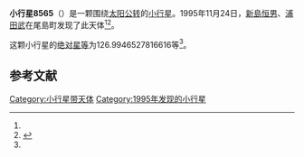 {{Infobox planet
| bgcolour = #FFFFC0
| name = 8565
| symbol = 
| image = 
| caption = 
| discovery = yes
| discovery_ref = 
| discoverer = [[新島恒男|新島恒男]]、[[浦田武|浦田武]]
| discovery_site = [[尾島町|尾島町]] 
| discovered = 1995年11月24日
| designations = yes
| mp_name = 
| named_after = 
| alt_names = 1995 WB6/ 1990 TH
| mp_category = [[主带小行星|主带小行星]]
| orbit_ref = <ref name="a">[http://ssd.jpl.nasa.gov/sbdb.cgi?sstr=8565 8565] {{Wayback|url=http://ssd.jpl.nasa.gov/sbdb.cgi?sstr=8565 |date=20210720031502 }}，小行星數據庫瀏覽器（JPL Small-Body Database Browser）－[[美国国家航空航天局|美国国家航空航天局]]喷气推进实验室</ref>
| epoch = 2456400.5 (2013年4月18日更新)
| aphelion = {{convert|3.204465701923519|AU|km|3|abbr=on|lk=out}}
| perihelion = {{convert|2.375083959074796|AU|km|3|abbr=on}}
| semimajor = {{convert|2.789774830499157|AU|km|3|abbr=on}}
| eccentricity = 0.148646718
| period = 1701.970995 [[日|日]]<br />4.66[[儒略年|儒略年]]
| avg_speed = 
| inclination = 8.553183777503959
| asc_node = 189.0844644888239
| mean_anomaly = 
| arg_peri = 126.9946527816616
| satellites = 
| physical_characteristics = yes
| dimensions = 
| mass = 
| density = 
| surface_grav = 
| escape_velocity = 
| sidereal_day = 
| axial_tilt = 
| pole_ecliptic_lat = 
| pole_ecliptic_lon = 
| albedo = 
| temperatures= 
| temp_name1 = 
| mean_temp_1 = 
| max_temp_1 = 
| temp_name2 = 
| max_temp_2 = 
| spectral_type = 
| abs_magnitude = 126.9946527816616
}}

'''小行星8565'''（{{lang-en|8565}}）是一颗围绕[[太阳|太阳]][[公转|公转]]的[[小行星|小行星]]。1995年11月24日，[[新島恒男|新島恒男]]、[[浦田武|浦田武]]在尾島町发现了此天体<ref name="a" /><ref>{{cite news|title=小行星列表|url=http://cfa-www.harvard.edu/iau/lists/NumberedMPs.txt|accessdate=2013-07-08|newspaper=哈佛大学|archive-date=2008-05-17|archive-url=https://web.archive.org/web/20080517010638/http://cfa-www.harvard.edu/iau/lists/NumberedMPs.txt|dead-url=no}}</ref>。

这颗小行星的[[绝对星等|绝对星等]]为126.9946527816616等<ref name="a" />。

==参考文献==
{{reflist}}
{{Minor Planet Number|[[小行星8564|小行星8564]]|[[小行星8566|小行星8566]]}}

{{小天体}}

[[Category:小行星带天体|Category:小行星带天体]]
[[Category:1995年发现的小行星|Category:1995年发现的小行星]]

{{asteroid-stub}}